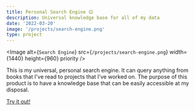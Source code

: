 ```yaml
---
title: Personal Search Engine 😌
description: Universal knowledge base for all of my data
date: '2022-03-20'
image: '/projects/search-engine.png'
type: project
---
```


<Image
  alt={`Search Engine`}
  src={`/projects/search-engine.png`}
  width={1440}
  height={960}
  priority
/>

This is my universal, personal search engine. It can query anything from books that I've read to projects that I've worked on. The purpose of this product is to have a knowledge base that can be easily accessible at my disposal.

[Try it out!](https://www.namito.wiki)

